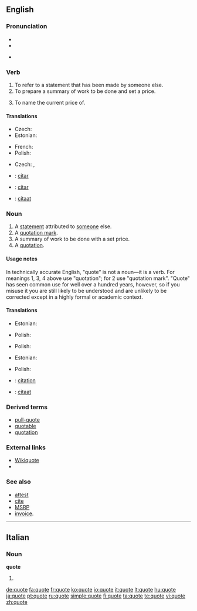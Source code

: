 {{also|Quote}}
==English==

===Pronunciation===
* {{IPA|/kwəʊt/}}
* {{audio|en-us-quote.ogg|Audio (US)}}

* {{rhymes|əʊt}}

===Verb===
{{en-verb|quotes|quoting|quoted}}

# To refer to a statement that has been made by someone else.
# To prepare a summary of work to be done and set a price.
# {{context|Commerce}} To name the current price of.

====Translations====
{{trans-top|to refer to a statement that has been made by someone else}}
* Czech: {{t-|cs|citovat}}
* Estonian: {{t-|et|osundama}}
{{trans-mid}}
* French: {{t+|fr|citer}}
* Polish: {{t|pl|cytować}}
{{trans-bottom}}

{{trans-top|to name the current price of a financial security}}
* Czech: {{t-|cs|kótovat}}, {{t-|cs|kotovat}}
{{trans-mid}}
{{trans-bottom}}
{{checktrans-top}}
<!--added {{ttbc}}s here.-->
* {{ttbc|Spanish}}: [[citar]]
* {{ttbc|Portuguese}}: [[citar]]
* {{ttbc|Dutch}}: [[citaat]]
{{trans-bottom}}

===Noun===
{{en-noun}}

# A [[statement]] attributed to [[someone]] else.
# A [[quotation mark]].
# A summary of work to be done with a set price.
# A [[quotation]].

====Usage notes====
{{unreferenced}}
In technically accurate English, "quote" is not a noun&mdash;it is a verb.  For meanings 1, 3, 4 above use "quotation"; for 2 use "quotation mark".  "Quote" has seen common use for well over a hundred years, however, so if you misuse it you are still likely to be understood and are unlikely to be corrected except in a highly formal or academic context.

====Translations====
{{trans-top|a statement attributed to someone else}}
* Estonian: {{t-|et|osundus}}
{{trans-mid}}
* Polish: {{t+|pl|cytat}}
{{trans-bottom}}

{{trans-top|a quotation mark}}
* Polish: {{t+|pl|cudzysłów}}
{{trans-mid}}
{{trans-bottom}}

{{trans-top|a summary of work to be done with a set price}}
{{trans-mid}}
{{trans-bottom}}

{{trans-top|a quotation}}
* Estonian: {{t-|et|osundus}}
{{trans-mid}}
* Polish: {{t+|pl|cytat}}
{{trans-bottom}}

{{checktrans-top}}
* {{ttbc|French}}: [[citation]]
* {{ttbc|Dutch}}: [[citaat]]
{{checktrans-bottom}}

===Derived terms===
* [[pull-quote]]
* [[quotable]]
* [[quotation]]

===External links===
* [[wikiquote:|Wikiquote]]
* {{pedialite}}

===See also===
* [[attest]]
* [[cite]]
* [[w:MSRP|MSRP]]
* [[w:invoice|invoice]].

----

==Italian==

===Noun===
'''quote''' {{f}}

# {{plural of|quota|lang=Italian}}

[[de:quote]]
[[fa:quote]]
[[fr:quote]]
[[ko:quote]]
[[io:quote]]
[[it:quote]]
[[lt:quote]]
[[hu:quote]]
[[ja:quote]]
[[pt:quote]]
[[ru:quote]]
[[simple:quote]]
[[fi:quote]]
[[ta:quote]]
[[te:quote]]
[[vi:quote]]
[[zh:quote]]